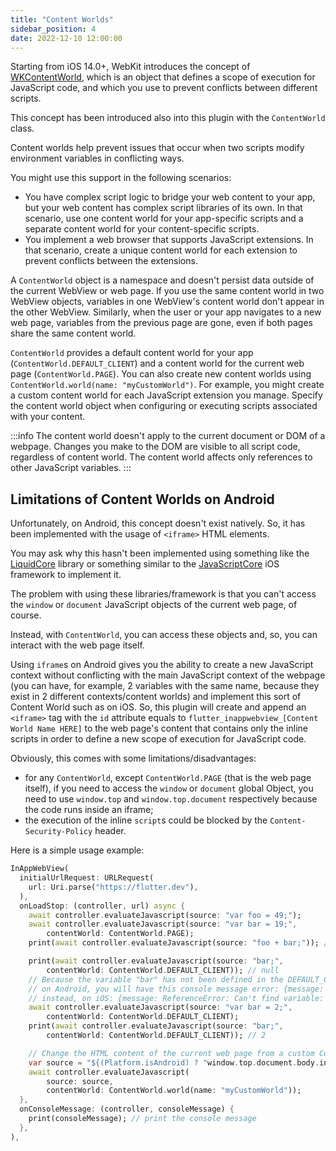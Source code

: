 ```yaml
---
title: "Content Worlds"
sidebar_position: 4
date: 2022-12-10 12:00:00
---
```



<head>
  <title>Javascript Content Worlds | {config.title}</title>
</head>

Starting from iOS 14.0+, WebKit introduces the concept of [WKContentWorld](https://developer.apple.com/documentation/webkit/wkcontentworld), which is an object that defines a scope of execution for JavaScript code, and which you use to prevent conflicts between different scripts.

This concept has been introduced also into this plugin with the `ContentWorld` class.

Content worlds help prevent issues that occur when two scripts modify environment variables in conflicting ways.

You might use this support in the following scenarios:
- You have complex script logic to bridge your web content to your app, but your web content has complex script libraries of its own. In that scenario, use one content world for your app-specific scripts and a separate content world for your content-specific scripts.
- You implement a web browser that supports JavaScript extensions. In that scenario, create a unique content world for each extension to prevent conflicts between the extensions.

A `ContentWorld` object is a namespace and doesn't persist data outside of the current WebView or web page. If you use the same content world in two WebView objects, variables in one WebView's content world don't appear in the other WebView. Similarly, when the user or your app navigates to a new web page, variables from the previous page are gone, even if both pages share the same content world.

`ContentWorld` provides a default content world for your app (`ContentWorld.DEFAULT_CLIENT`) and a content world for the current web page (`ContentWorld.PAGE`). You can also create new content worlds using `ContentWorld.world(name: "myCustomWorld")`. For example, you might create a custom content world for each JavaScript extension you manage. Specify the content world object when configuring or executing scripts associated with your content.

:::info
  The content world doesn't apply to the current document or DOM of a webpage. Changes you make to the DOM are visible to all script code, regardless of content world. The content world affects only references to other JavaScript variables.
:::

## Limitations of Content Worlds on Android

Unfortunately, on Android, this concept doesn't exist natively. So, it has been implemented with the usage of `<iframe>` HTML elements.

You may ask why this hasn't been implemented using something like the [LiquidCore](https://github.com/LiquidPlayer/LiquidCore) library or something similar to the [JavaScriptCore](https://developer.apple.com/documentation/javascriptcore) iOS framework to implement it.

The problem with using these libraries/framework is that you can't access the `window` or `document` JavaScript objects of the current web page, of course.

Instead, with `ContentWorld`, you can access these objects and, so, you can interact with the web page itself.

Using `iframe`s on Android gives you the ability to create a new JavaScript context without conflicting with the main JavaScript context of the webpage (you can have, for example, 2 variables with the same name, because they exist in 2 different contexts/content worlds) and implement this sort of Content World such as on iOS. So, this plugin will create and append an `<iframe>` tag with the `id` attribute equals to `flutter_inappwebview_[Content World Name HERE]` to the web page's content that contains only the inline scripts in order to define a new scope of execution for JavaScript code.

Obviously, this comes with some limitations/disadvantages:
- for any `ContentWorld`, except `ContentWorld.PAGE` (that is the web page itself), if you need to access the `window` or `document` global Object, you need to use `window.top` and `window.top.document` respectively because the code runs inside an iframe;
- the execution of the inline `script`s could be blocked by the `Content-Security-Policy` header.

Here is a simple usage example:
```dart
InAppWebView(
  initialUrlRequest: URLRequest(
    url: Uri.parse("https://flutter.dev"),
  ),
  onLoadStop: (controller, url) async {
    await controller.evaluateJavascript(source: "var foo = 49;");
    await controller.evaluateJavascript(source: "var bar = 19;",
        contentWorld: ContentWorld.PAGE);
    print(await controller.evaluateJavascript(source: "foo + bar;")); // 68

    print(await controller.evaluateJavascript(source: "bar;",
        contentWorld: ContentWorld.DEFAULT_CLIENT)); // null
    // Because the variable "bar" has not been defined in the DEFAULT_CLIENT Content World,
    // on Android, you will have this console message error: {message: ReferenceError: bar is not defined, messageLevel: 3},
    // instead, on iOS: {message: ReferenceError: Can't find variable: bar, messageLevel: 3}
    await controller.evaluateJavascript(source: "var bar = 2;",
        contentWorld: ContentWorld.DEFAULT_CLIENT);
    print(await controller.evaluateJavascript(source: "bar;",
        contentWorld: ContentWorld.DEFAULT_CLIENT)); // 2

    // Change the HTML content of the current web page from a custom Content World
    var source = "${(Platform.isAndroid) ? "window.top.document.body.innerHTML" : "document.body.innerHTML"} = 'Modifying the body HTML content from another Content World';";
    await controller.evaluateJavascript(
        source: source,
        contentWorld: ContentWorld.world(name: "myCustomWorld"));
  },
  onConsoleMessage: (controller, consoleMessage) {
    print(consoleMessage); // print the console message
  },
),
```
